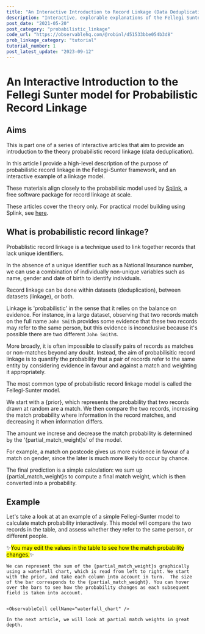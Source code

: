 ```yaml
---
title: "An Interactive Introduction to Record Linkage (Data Deduplication)"
description: "Interactive, explorable explanations of the Fellegi Sunter model, providing an introduction to probabilistic record linkage (data deduplication)."
post_date: "2021-05-20"
post_category: "probabilistic_linkage"
code_url: "https://observablehq.com/@robinl/d51533bbe054b3d8"
prob_linkage_category: "tutorial"
tutorial_number: 1
post_latest_update: "2023-09-12"
---
```








<CompactTutorialNav frontmatter={props.pageContext.frontmatter} />

# An Interactive Introduction to the Fellegi Sunter model for Probabilistic Record Linkage

## Aims

This is part one of a series of interactive articles that aim to provide an introduction to the theory probabilistic record linkage (data deduplication).

In this article I provide a high-level description of the purpose of probabilistic record linkage in the Fellegi-Sunter framework, and an interactive example of a linkage model.

These materials align closely to the probabilisic model used by [Splink](http://github.com/moj-analytical-services/splink), a free software package for record linkage at scale.

These articles cover the theory only.  For practical model building using Splink, see [here](https://moj-analytical-services.github.io/splink/demos/tutorials/00_Tutorial_Introduction.html).

## What is probabilistic record linkage?

Probablistic record linkage is a technique used to link together records that lack unique identifiers.

In the absence of a unique identifier such as a National Insurance number, we can use a combination of individually non-unique variables such as name, gender and date of birth to identify individuals.

Record linkage can be done within datasets (deduplication), between datasets (linkage), or both.

Linkage is 'probabilistic' in the sense that it relies on the balance on evidence. For instance, in a large dataset, observing that two records match on the full name `John Smith` provides some evidence that these two records may refer to the same person, but this evidence is inconclusive because it's possible there are two different `John Smith`s.

More broadly,  it is often impossible to classify pairs of records as matches or non-matches beyond any doubt. Instead, the aim of probabilisitic record linkage is to quantify the probability that a pair of records refer to the same entity by considering evidence in favour and against a match and weighting it appropriately.

The most common type of probabilistic record linkage model is called the Fellegi-Sunter model.

We start with a {prior}, which represents the probability that two records drawn at random are a match. We then compare the two records, increasing the match probability where information in the record matches, and decreasing it when information differs.

The amount we increse and decrease the match probability is determined by the '{partial_match_weight}s' of the model.

For example, a match on postcode gives us more evidence in favour of a match on gender, since the later is much more likely to occur by chance.

The final prediction is a simple calculation:  we sum up {partial_match_weight}s to compute a final match weight, which is then converted into a probability.

## Example

Let's take a look at at an example of a simple Fellegi-Sunter model to calculate match probability interactively. This model will compare the two records in the table, and assess whether they refer to the same person, or different people.

✨<mark>You may edit the values in the table to see how the match probability changes.</mark>✨


<WithObservableProvider notebook={notebook}>
    <ObservableCell cellName="input_table" />
    <ObservableCell cellName="estimated_probability" />

    We can represent the sum of the {partial_match_weight}s graphically using a waterfall chart, which is read from left to right. We start with the prior, and take each column into account in turn.  The size of the bar corresponds to the {partial_match_weight}. You can hover over the bars to see how the probability changes as each subsequent field is taken into account.


    <ObservableCell cellName="waterfall_chart" />

    In the next article, we will look at partial match weights in great depth.

</WithObservableProvider>

<TutorialNav frontmatter={props.pageContext.frontmatter} />


